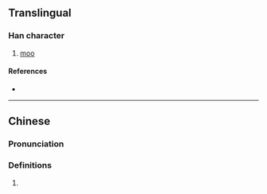 {{character info}}
==Translingual==

===Han character===
{{Han char|rn=30|rad=口|as=06|sn=9|four=63050|canj=RIHQ|ids=⿰口牟}}

# [[moo]]

====References====
* {{Han ref|kx=0189.271|hdz=10624.080|uh=54DE|ud=21726|bh=CE4E|bd=52814}}

----
==Chinese==
{{zh-forms}}

===Pronunciation===
{{zh-pron
|m=mōu
|m-s=
|dg=
|c=mau4,mau1
|c-t=
|g=
|h=pfs=
|j=
|mb=
|md=
|mn=ma
|mn-t=
|w=
|x=
|mc=y
|oc=y
|cat=n
}}

===Definitions===
{{zh-hanzi}}

# {{rfdef|zh}}